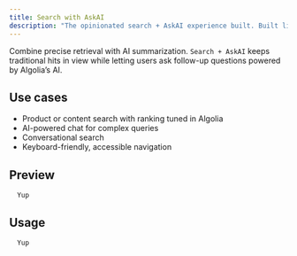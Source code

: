 ```yaml
---
title: Search with AskAI
description: "The opinionated search + AskAI experience built. Built like DocSearch but with InstantSearch and AskAI."
---
```


Combine precise retrieval with AI summarization. `Search + AskAI` keeps traditional hits in view while letting users ask follow-up questions powered by Algolia’s AI.

## Use cases

- Product or content search with ranking tuned in Algolia
- AI-powered chat for complex queries
- Conversational search
- Keyboard-friendly, accessible navigation

## Preview

```tsx
  Yup
```

## Usage

```tsx
  Yup
```

